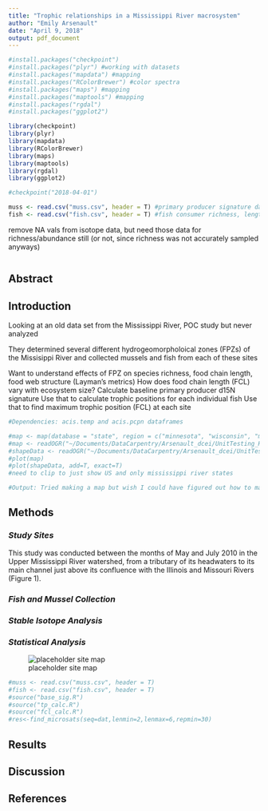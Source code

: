 ```yaml
---
title: "Trophic relationships in a Mississippi River macrosystem"
author: "Emily Arsenault"
date: "April 9, 2018"
output: pdf_document
---
```

<!--Chunk for package reproducibility-->
```r

#install.packages("checkpoint")
#install.packages("plyr") #working with datasets
#install.packages("mapdata") #mapping
#install.packages("RColorBrewer") #color spectra
#install.packages("maps") #mapping
#install.packages("maptools") #mapping
#install.packages("rgdal")
#install.packages("ggplot2")

library(checkpoint)
library(plyr)
library(mapdata)
library(RColorBrewer)
library(maps)
library(maptools)
library(rgdal)
library(ggplot2)

#checkpoint("2018-04-01")

```

<!--Chunk for importing the data-->
```r
muss <- read.csv("muss.csv", header = T) #primary producer signature data (mussels)
fish <- read.csv("fish.csv", header = T) #fish consumer richness, length, mass, and isotope data
```

<!--Chunk for cleaning up the data-->
remove NA vals from isotope data, but need those data for richness/abundance still (or not, since richness was not accurately sampled anyways)
```r

```

## **Abstract**

## **Introduction**

Looking at an old data set from the Mississippi River, POC study but never analyzed

They determined several different hydrogeomorpholoical zones (FPZs) of the Missisippi River and collected mussels and fish from each of these sites

Want to understand effects of FPZ on species richness, food chain length, food web structure (Layman's metrics)
How does food chain length (FCL) vary with ecosystem size?
  Calculate baseline primary producer d15N signature
  Use that to calculate trophic positions for each individual fish
  Use that to find maximum trophic position (FCL) at each site
  
<!--Chunk for making a map of the study sites-->
```r
#Dependencies: acis.temp and acis.pcpn dataframes

#map <- map(database = "state", region = c("minnesota", "wisconsin", "missouri", "iowa"))
#map <- readOGR("~/Documents/DataCarpentry/Arsenault_dcei/UnitTesting_HW", "cb_2016_us_state_20m")
#shapeData <- readOGR("~/Documents/DataCarpentry/Arsenault_dcei/UnitTesting_HW", "ne_50m_rivers_lake_centerlines")
#plot(map)
#plot(shapeData, add=T, exact=T)
#need to clip to just show US and only mississippi river states

#Output: Tried making a map but wish I could have figured out how to make 1 map with 2016-1950 temperature differences at each weather station
```

## **Methods**

### *Study Sites*

This study was conducted between the months of May and July 2010 in the Upper Mississippi River watershed, from a tributary of its headwaters to its main channel just above its confluence with the Illinois and Missouri Rivers (Figure 1). 

### *Fish and Mussel Collection*

### *Stable Isotope Analysis*

### *Statistical Analysis*

![placeholder site map](watershed.jpg)

```r
#muss <- read.csv("muss.csv", header = T)
#fish <- read.csv("fish.csv", header = T)
#source("base_sig.R")
#source("tp_calc.R")
#source("fcl_calc.R")
#res<-find_microsats(seq=dat,lenmin=2,lenmax=6,repmin=30)
```

## **Results**

## **Discussion**

## **References**